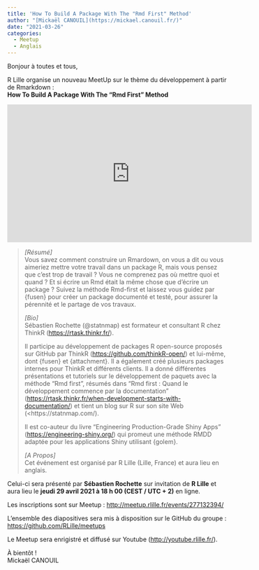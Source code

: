 ```yaml
---
title: 'How To Build A Package With The "Rmd First" Method'
author: "[Mickaël CANOUIL](https://mickael.canouil.fr/)"
date: "2021-03-26"
categories:
  - Meetup
  - Anglais
---
```


Bonjour à toutes et tous,
 
R Lille  organise un nouveau MeetUp sur le thème du développement à partir de Rmarkdown&nbsp;:  
**How To Build A Package With The "Rmd First" Method**

<center>
<iframe width="560" height="315" src="https://www.youtube.com/embed/febuOcS70t4" title="YouTube video player" frameborder="0" allow="accelerometer; autoplay; clipboard-write; encrypted-media; gyroscope; picture-in-picture" allowfullscreen></iframe>
</center>
<!-- <center>
![Affiche Événement](https://raw.githubusercontent.com/RLille/meetups/main/meetups/2021-04-29/ads/2021-04-29.png)
</center> -->

> _[Résumé]_  
> Vous savez comment construire un Rmardown, on vous a dit ou vous aimeriez mettre votre travail dans un package R, mais vous pensez que c’est trop de travail&nbsp;? Vous ne comprenez pas où mettre quoi et quand&nbsp;? Et si écrire un Rmd était la même chose que d’écrire un package&nbsp;? Suivez la méthode Rmd-first et laissez vous guidez par {fusen} pour créer un package documenté et testé, pour assurer la pérennité et le partage de vos travaux.
> 
> _[Bio]_  
> Sébastien Rochette (\@statnmap) est formateur et consultant R chez ThinkR (<https://rtask.thinkr.fr/>).
> 
> Il participe au développement de packages R open-source proposés sur GitHub par ThinkR (<https://github.com/thinkR-open/>) et lui-même, dont {fusen} et {attachment}. Il a également créé plusieurs packages internes pour ThinkR et différents clients. Il a donné différentes présentations et tutoriels sur le développement de paquets avec la méthode "Rmd first", résumés dans "Rmd first&nbsp;: Quand le développement commence par la documentation" (<https://rtask.thinkr.fr/when-development-starts-with-documentation/>) et tient un blog sur R sur son site Web (<https://statnmap.com/).
> 
> Il est co-auteur du livre "Engineering Production-Grade Shiny Apps" (<https://engineering-shiny.org/>) qui promeut une méthode RMDD adaptée pour les applications Shiny utilisant {golem}.
> 
> _[A Propos]_  
> Cet événement est organisé par R Lille (Lille, France) et aura lieu en anglais.

Celui-ci sera présenté par **Sébastien Rochette** sur invitation de __R Lille__ et aura lieu le **jeudi 29 avril 2021 à 18 h 00 (CEST / UTC + 2)** en ligne.

Les inscriptions sont sur Meetup&nbsp;: <http://meetup.rlille.fr/events/277132394/>

L'ensemble des diapositives sera mis à disposition sur le GitHub du groupe&nbsp;: <https://github.com/RLille/meetups>

Le Meetup sera enrigistré et diffusé sur Youtube (<http://youtube.rlille.fr/>).

À bientôt&nbsp;!  
Mickaël CANOUIL
